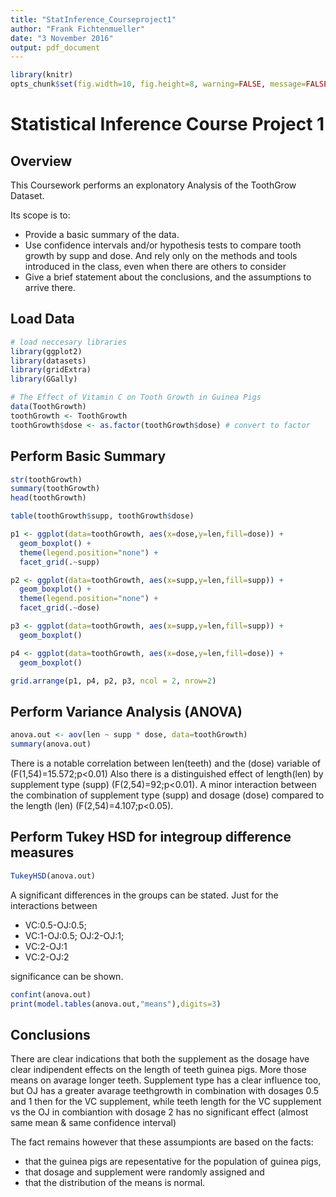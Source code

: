 ```yaml
---
title: "StatInference_Courseproject1"
author: "Frank Fichtenmueller"
date: "3 November 2016"
output: pdf_document
---
```


```r
library(knitr)
opts_chunk$set(fig.width=10, fig.height=8, warning=FALSE, message=FALSE)
```

# Statistical Inference Course Project 1

## Overview
This Coursework performs an explonatory Analysis of the ToothGrow Dataset.

Its scope is to:

- Provide a basic summary of the data.
- Use confidence intervals and/or hypothesis tests to compare tooth growth by supp and dose. And rely only on the methods and tools introduced in the class, even when there are others to consider
- Give a brief statement about the conclusions, and the assumptions to arrive there.


## Load Data

```r
# load neccesary libraries
library(ggplot2)
library(datasets)
library(gridExtra)
library(GGally)

# The Effect of Vitamin C on Tooth Growth in Guinea Pigs
data(ToothGrowth)
toothGrowth <- ToothGrowth 
toothGrowth$dose <- as.factor(toothGrowth$dose) # convert to factor
```


## Perform Basic Summary 
```r
str(toothGrowth)
summary(toothGrowth)
head(toothGrowth)

table(toothGrowth$supp, toothGrowth$dose)
```
```r
p1 <- ggplot(data=toothGrowth, aes(x=dose,y=len,fill=dose)) +
  geom_boxplot() + 
  theme(legend.position="none") + 
  facet_grid(.~supp) 

p2 <- ggplot(data=toothGrowth, aes(x=supp,y=len,fill=supp)) +
  geom_boxplot() + 
  theme(legend.position="none") + 
  facet_grid(.~dose) 

p3 <- ggplot(data=toothGrowth, aes(x=supp,y=len,fill=supp)) +
  geom_boxplot()

p4 <- ggplot(data=toothGrowth, aes(x=dose,y=len,fill=dose)) +
  geom_boxplot()

grid.arrange(p1, p4, p2, p3, ncol = 2, nrow=2)
```


## Perform Variance Analysis (ANOVA)
```r
anova.out <- aov(len ~ supp * dose, data=toothGrowth)
summary(anova.out)
```

There is a notable correlation between len(teeth) and the (dose) variable of (F(1,54)=15.572;p<0.01)
Also there is a distinguished effect of length(len) by supplement type (supp) (F(2,54)=92;p<0.01). 
A minor interaction between the combination of supplement type (supp) and dosage (dose) compared to the length (len) (F(2,54)=4.107;p<0.05).


## Perform Tukey HSD for integroup difference measures
```r
TukeyHSD(anova.out)
```

A significant differences in the groups can be stated.
Just  for the interactions between 

* VC:0.5-OJ:0.5; 
* VC:1-OJ:0.5; OJ:2-OJ:1; 
* VC:2-OJ:1 
* VC:2-OJ:2  

significance can be shown.
```r
confint(anova.out)
print(model.tables(anova.out,"means"),digits=3)
```

## Conclusions

There are clear indications that both the supplement as the dosage have clear indipendent effects on the length of teeth guinea pigs. More those means on avarage longer teeth. Supplement type has a clear influence too, but OJ has a greater avarage teethgrowth in combination with dosages 0.5 and 1 then for the VC supplement, while teeth length for the VC supplement vs the OJ in combiantion with dosage 2 has no significant effect (almost same mean & same confidence interval)

The fact remains however that these assumpionts are based on the facts:

* that the guinea pigs are repesentative for the population of guinea pigs, 
* that dosage and supplement were randomly assigned and 
* that the distribution of the means is normal.